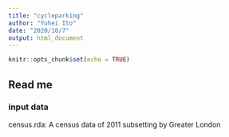 ```yaml
---
title: "cycleparking"
author: "Yuhei Ito"
date: "2020/10/7"
output: html_document
---
```


```r
knitr::opts_chunk$set(echo = TRUE)
```

## Read me
### input data
census.rda: A census data of 2011 subsetting by Greater London
